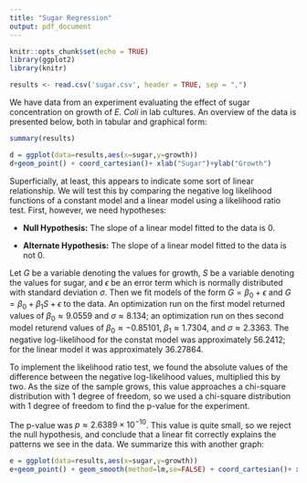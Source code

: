 ---
title: "Sugar Regression"
output: pdf_document
---

```{r setup, include=FALSE}
knitr::opts_chunk$set(echo = TRUE)
library(ggplot2)
library(knitr)
```

```{r readin,echo=FALSE}
results <- read.csv('sugar.csv', header = TRUE, sep = ",")
```

We have data from an experiment evaluating the effect of sugar concentration on growth of *E. Coli* in lab cultures.  An overview of the data is presented below, both in tabular and graphical form:

```{r summary, echo=FALSE}
summary(results)
```

```{r Plot, echo=FALSE}
d = ggplot(data=results,aes(x=sugar,y=growth))
d+geom_point() + coord_cartesian()+ xlab("Sugar")+ylab("Growth")
```

Superficially, at least, this appears to indicate some sort of linear relationship.  We will test this by comparing the negative log likelihood functions of a constant model and a linear model using a likelihood ratio test.  First, however, we need hypotheses:

* **Null Hypothesis:** The slope of a linear model fitted to the data is $0$.

* **Alternate Hypothesis:** The slope of a linear model fitted to the data is not $0$.

Let $G$ be a variable denoting the values for growth, $S$ be a variable denoting the values for sugar, and $\epsilon$ be an error term which is normally distributed with standard deviation $\sigma$.  Then we fit models of the form $G=\beta_0+\epsilon$ and $G=\beta_0+\beta_1S+\epsilon$ to the data.  An optimization run on the first model returned values of $\beta_0\approx 9.0559$ and $\sigma\approx 8.134$; an optimization run on thes second model returend values of $\beta_0\approx -0.85101$, $\beta_1\approx 1.7304$, and $\sigma\approx 2.3363$.  The negative log-likelihood for the constat model was approximately $56.2412$; for the linear model it was approximately $36.27864$.

To implement the likelihood ratio test, we found the absolute values of the difference between the negative log-likelihood values, multiplied this by two.  As the size of the sample grows, this value approaches a chi-square distribution with $1$ degree of freedom, so we used a chi-square distribution with $1$ degree of freedom to find the p-value for the experiment.  

The p-value was $p\approx 2.6389\times 10^{-10}$.  This value is quite small, so we reject the null hypothesis, and conclude that a linear fit correctly explains the patterns we see in the data.  We summarize this with another graph:

```{r LinearPlot, echo=FALSE}
e = ggplot(data=results,aes(x=sugar,y=growth))
e+geom_point() + geom_smooth(method=lm,se=FALSE) + coord_cartesian()+ xlab("Sugar")+ylab("Growth")
```
